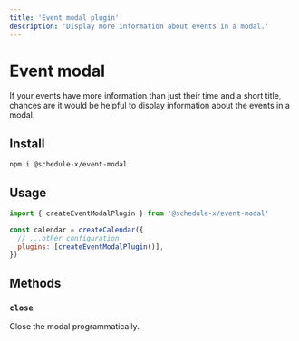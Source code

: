 ```yaml
---
title: 'Event modal plugin'
description: 'Display more information about events in a modal.'
---
```


# Event modal

If your events have more information than just their time and a short title, chances are it would be helpful to
display information about the events in a modal.

## Install

```bash copy
npm i @schedule-x/event-modal
```

## Usage

```js
import { createEventModalPlugin } from '@schedule-x/event-modal'

const calendar = createCalendar({
  // ...other configuration
  plugins: [createEventModalPlugin()],
})
```

## Methods

### `close`

Close the modal programmatically.
